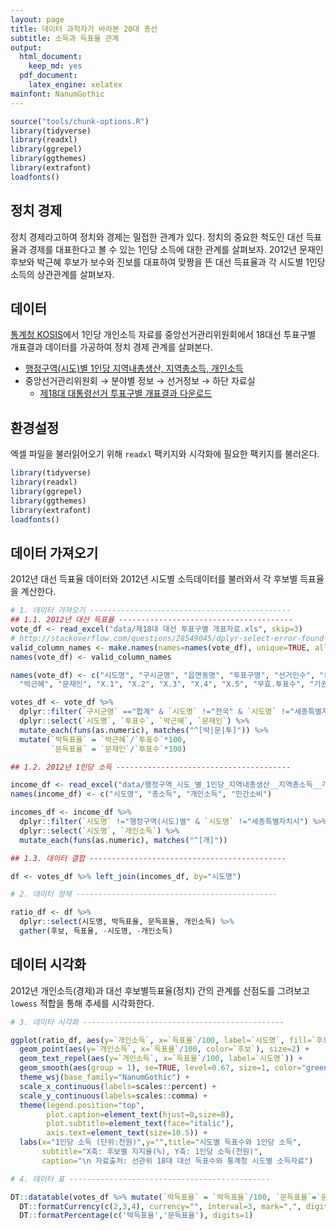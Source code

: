 ```yaml
---
layout: page
title: 데이터 과학자가 바라본 20대 총선
subtitle: 소득과 득표율 관계
output:
  html_document: 
    keep_md: yes
  pdf_document:
    latex_engine: xelatex
mainfont: NanumGothic
---
```


```r
source("tools/chunk-options.R")
library(tidyverse)
library(readxl)
library(ggrepel)
library(ggthemes)
library(extrafont)
loadfonts()
```

## 정치 경제

정치 경제라고하여 정치와 경제는 밀접한 관계가 있다. 
정치의 중요한 척도인 대선 득표율과 경제를 대표한다고 볼 수 있는 1인당 소득에 대한 관계를 살펴보자.
2012년 문재인 후보와 박근혜 후보가 보수와 진보를 대표하여 맞짱을 뜬 대선 득표율과 
각 시도별 1인당 소득의 상관관계를 살펴보자.

## 데이터

[통계청 KOSIS](http://kosis.kr/)에서 1인당 개인소득 자료를 중앙선거관리위원회에서 18대선 투표구별 개표결과 데이터를 가공하여 
정치 경제 관계를 살펴본다.

- [행정구역(시도)별 1인당 지역내총생산, 지역총소득, 개인소득](http://kosis.kr/statHtml/statHtml.do?orgId=101&tblId=DT_1C65#)
- 중앙선거관리위원회 &rarr; 분야별 정보 &rarr; 선거정보 &rarr; 하단 자료실
    - [제18대 대통령선거 투표구별 개표결과 다운로드](http://www.nec.go.kr/portal/cmm/fms/FileDown.do?atchFileId=FILE_000000000061613&fileSn=1&bbsId=)

## 환경설정

엑셀 파일을 불러읽어오기 위해 `readxl` 팩키지와 시각화에 필요한 팩키지를 불러온다.

``` r
library(tidyverse)
library(readxl)
library(ggrepel)
library(ggthemes)
library(extrafont)
loadfonts()
```
## 데이터 가져오기

2012년 대선 득표율 데이터와 2012년 시도별 소득데이터를 불러와서 각 후보별 득표율을 계산한다.

``` r
# 1. 데이터 가져오기 ---------------------------------------------
## 1.1. 2012년 대선 득표율 ---------------------------------------
vote_df <- read_excel("data/제18대 대선 투표구별 개표자료.xls", skip=3)
# http://stackoverflow.com/questions/28549045/dplyr-select-error-found-duplicated-column-name
valid_column_names <- make.names(names=names(vote_df), unique=TRUE, allow_ = TRUE)
names(vote_df) <- valid_column_names

names(vote_df) <- c("시도명", "구시군명", "읍면동명", "투표구명", "선거인수", "투표수", 
  "박근혜", "문재인", "X.1", "X.2", "X.3", "X.4", "X.5", "무효.투표수", "기권수")

votes_df <- vote_df %>% 
  dplyr::filter(`구시군명` =="합계" & `시도명` !="전국" & `시도명` !="세종특별자치시") %>% 
  dplyr::select(`시도명`, `투표수`, `박근혜`, `문재인`) %>% 
  mutate_each(funs(as.numeric), matches("^[박|문|투]")) %>% 
  mutate(`박득표율` = `박근혜`/`투표수`*100, 
         `문득표율` = `문재인`/`투표수`*100)

## 1.2. 2012년 1인당 소득 ---------------------------------------

income_df <- read_excel("data/행정구역_시도_별_1인당_지역내총생산__지역총소득__개인소득_20170430200327.xlsx")
names(income_df) <- c("시도명", "총소득", "개인소득", "민간소비")

incomes_df <- income_df %>% 
  dplyr::filter(`시도명` !="행정구역(시도)별" & `시도명` !="세종특별자치시") %>% 
  dplyr::select(`시도명`, `개인소득`) %>% 
  mutate_each(funs(as.numeric), matches("^[개]"))

## 1.3. 데이터 결합 --------------------------------------------

df <- votes_df %>% left_join(incomes_df, by="시도명")

# 2. 데이터 정제 ---------------------------------------------

ratio_df <- df %>% 
  dplyr::select(시도명, 박득표율, 문득표율, 개인소득) %>% 
  gather(후보, 득표율, -시도명, -개인소득)
```

## 데이터 시각화

2012년 개인소득(경제)과 대선 후보별득표율(정치) 간의 관계를 산점도를 그려보고 `lowess` 적합을 통해 추세를 시각화한다.

``` r
# 3. 데이터 시각화 ---------------------------------------------

ggplot(ratio_df, aes(y=`개인소득`, x=`득표율`/100, label=`시도명`, fill=`후보`)) +
  geom_point(aes(y=`개인소득`, x=`득표율`/100, color=`후보`), size=2) +
  geom_text_repel(aes(y=`개인소득`, x=`득표율`/100, label=`시도명`)) +
  geom_smooth(aes(group = 1), se=TRUE, level=0.67, size=1, color="green", alpha=0.1) +
  theme_wsj(base_family="NanumGothic") +
  scale_x_continuous(labels=scales::percent) +
  scale_y_continuous(labels=scales::comma) +
  theme(legend.position="top", 
        plot.caption=element_text(hjust=0,size=8),
        plot.subtitle=element_text(face="italic"),
        axis.text=element_text(size=10.5)) +
  labs(x="1인당 소득 (단위:천원)",y="",title="시도별 득표수와 1인당 소득",
       subtitle="X축: 후보별 지지율(%), Y축: 1인당 소득(천원)",
       caption="\n 자료출처: 선관위 18대 대선 득표수와 통계청 시도별 소득자료")

# 4. 데이터 표 ---------------------------------------------

DT::datatable(votes_df %>% mutate(`박득표율` = `박득표율`/100, `문득표율`=`문득표율`/100)) %>% 
  DT::formatCurrency(c(2,3,4), currency="", interval=3, mark=",", digits=0) %>% 
  DT::formatPercentage(c('박득표율','문득표율'), digits=1)
```
